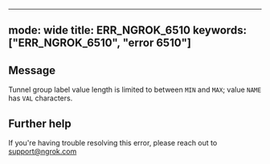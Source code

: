 
---
mode: wide
title: ERR_NGROK_6510
keywords: ["ERR_NGROK_6510", "error 6510"]
---

## Message
Tunnel group label value length is limited to between `MIN` and `MAX`; value `NAME` has `VAL` characters.




## Further help
If you're having trouble resolving this error, please reach out to [support@ngrok.com](mailto:support@ngrok.com?subject=Help%20with%20ERR_NGROK_6510)

